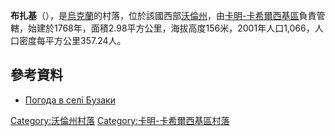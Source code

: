 {{coord|51|38|11|N|24|49|36|E|scale:30000|display=title}}

'''布扎基'''（{{lang-uk|Бузаки}}），是[[烏克蘭|烏克蘭]]的村落，位於該國西部[[沃倫州|沃倫州]]，由[[卡明-卡希爾西基區|卡明-卡希爾西基區]]負責管轄，始建於1768年，面積2.98平方公里，海拔高度156米，2001年人口1,066，人口密度每平方公里357.24人。

==參考資料==
* [http://weather.in.ua/ua/volynskaja/2236 Погода в селі Бузаки] {{Wayback|url=http://weather.in.ua/ua/volynskaja/2236 |date=20160305085500 }}

[[Category:沃倫州村落|Category:沃倫州村落]]
[[Category:卡明-卡希爾西基區村落|Category:卡明-卡希爾西基區村落]]


{{Volyn-geo-stub}}